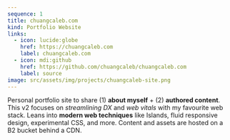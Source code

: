 ```yaml
---
sequence: 1
title: chuangcaleb.com
kind: Portfolio Website
links:
  - icon: lucide:globe
    href: https://chuangcaleb.com
    label: chuangcaleb.com
  - icon: mdi:github
    href: https://github.com/chuangcaleb/chuangcaleb.com
    label: source
image: src/assets/img/projects/chuangcaleb-site.png
---
```


Personal portfolio site to share (1) **about myself** + (2) **authored content**. This v2 focuses on _streamlining DX_ and _web vitals_ with my favourite web stack. Leans into **modern web techniques** like Islands, fluid responsive design, experimental CSS, and more. Content and assets are hosted on a B2 bucket behind a CDN.
